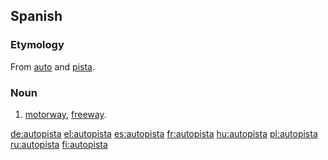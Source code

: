 ==Spanish==

===Etymology===
From [[auto]] and [[pista]].

===Noun===
{{es-noun-f}}

# [[motorway]], [[freeway]].

[[de:autopista]]
[[el:autopista]]
[[es:autopista]]
[[fr:autopista]]
[[hu:autopista]]
[[pl:autopista]]
[[ru:autopista]]
[[fi:autopista]]